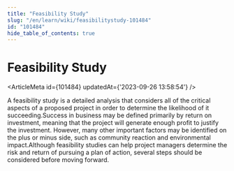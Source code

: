 ```yaml
---
title: "Feasibility Study"
slug: "/en/learn/wiki/feasibilitystudy-101484"
id: "101484"
hide_table_of_contents: true
---
```



# Feasibility Study

<ArticleMeta id={101484} updatedAt={'2023-09-26 13:58:54'} />
<div className='border-solid border-b border-t-0 my-4 border-[var(--ifm-color-gray-300)]' />

A feasibility study is a detailed analysis that considers all of the critical aspects of a proposed project in order to determine the likelihood of it succeeding.Success in business may be defined primarily by return on investment, meaning that the project will generate enough profit to justify the investment. However, many other important factors may be identified on the plus or minus side, such as community reaction and environmental impact.Although feasibility studies can help project managers determine the risk and return of pursuing a plan of action, several steps should be considered before moving forward.
